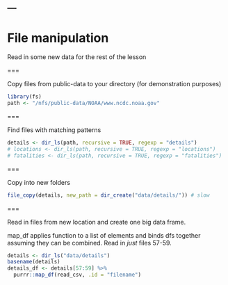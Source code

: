---
---

# File manipulation

Read in some new data for the rest of the lesson

===

Copy files from public-data to your directory (for demonstration purposes)

```r
library(fs)
path <- "/nfs/public-data/NOAA/www.ncdc.noaa.gov"
```

===

Find files with matching patterns 

```r
details <- dir_ls(path, recursive = TRUE, regexp = "details")
# locations <- dir_ls(path, recursive = TRUE, regexp = "locations")
# fatalities <- dir_ls(path, recursive = TRUE, regexp = "fatalities")
```

===

Copy into new folders

```r
file_copy(details, new_path = dir_create("data/details/")) # slow
```

===

Read in files from new location and create one big data frame.

map_df applies function to a list of elements and binds dfs together
assuming they can be combined. Read in *just* files 57-59. 

```r
details <- dir_ls("data/details")
basename(details)
details_df <- details[57:59] %>% 
  purrr::map_df(read_csv, .id = "filename")
```

